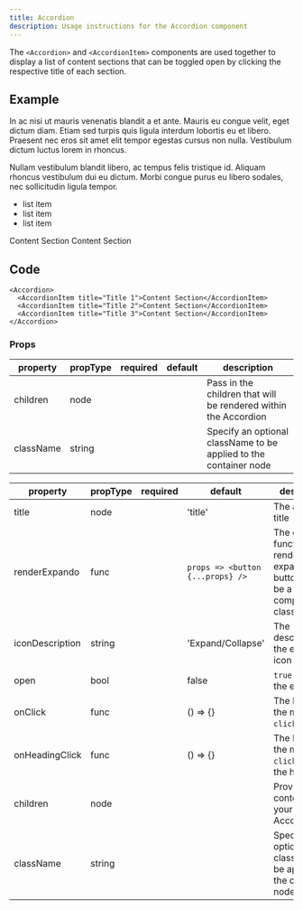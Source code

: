 ```yaml
---
title: Accordion
description: Usage instructions for the Accordion component
---
```


<PageDescription>

The `<Accordion>` and `<AccordionItem>` components are used together to display
a list of content sections that can be toggled open by clicking the respective
title of each section.

</PageDescription>

## Example

<Accordion>
<AccordionItem title="Title 1">

In ac nisi ut mauris venenatis blandit a et ante. Mauris eu congue velit, eget
dictum diam. Etiam sed turpis quis ligula interdum lobortis eu et libero.
Praesent nec eros sit amet elit tempor egestas cursus non nulla. Vestibulum
dictum luctus lorem in rhoncus.

Nullam vestibulum blandit libero, ac tempus felis tristique id. Aliquam rhoncus
vestibulum dui eu dictum. Morbi congue purus eu libero sodales, nec sollicitudin
ligula tempor.

- list item
- list item
- list item

</AccordionItem>
  <AccordionItem title="Title 2">Content Section</AccordionItem>
  <AccordionItem title="Title 3">Content Section</AccordionItem>
</Accordion>

## Code

```mdx path=components/Accordion/Accordion.js src=https://github.com/carbon-design-system/gatsby-theme-carbon/tree/main/packages/gatsby-theme-carbon/src/components/Accordion
<Accordion>
  <AccordionItem title="Title 1">Content Section</AccordionItem>
  <AccordionItem title="Title 2">Content Section</AccordionItem>
  <AccordionItem title="Title 3">Content Section</AccordionItem>
</Accordion>
```

### Props

<Title>Accordion</Title>

| property  | propType | required | default | description                                                       |
| --------- | -------- | -------- | ------- | ----------------------------------------------------------------- |
| children  | node     |          |         | Pass in the children that will be rendered within the Accordion   |
| className | string   |          |         | Specify an optional className to be applied to the container node |

<Title>AccordionItem</Title>

| property        | propType | required | default                          | description                                                                         |
| --------------- | -------- | -------- | -------------------------------- | ----------------------------------------------------------------------------------- |
| title           | node     |          | 'title'                          | The accordion title                                                                 |
| renderExpando   | func     |          | `props => <button {...props} />` | The callback function to render the expando button. Can be a React component class. |
| iconDescription | string   |          | 'Expand/Collapse'                | The description of the expando icon                                                 |
| open            | bool     |          | false                            | `true` to open the expando                                                          |
| onClick         | func     |          | () => {}                         | The handler of the massaged `click` event.                                          |
| onHeadingClick  | func     |          | () => {}                         | The handler of the massaged `click` event on the heading.                           |
| children        | node     |          |                                  | Provide the contents of your AccordionItem                                          |
| className       | string   |          |                                  | Specify an optional className to be applied to the container node                   |
